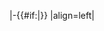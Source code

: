 |-{{#if:{{{bg|}}}|{{fb bg}}}}
|align=left|{{fb team {{{t}}}}}<!--

--><noinclude>
{{template doc}}
<!-- Add categories and interwikis to the /doc subpage, not here! -->
</noinclude>